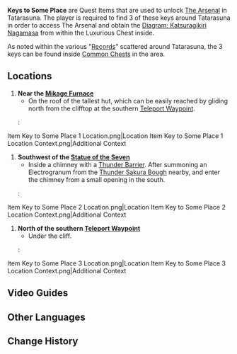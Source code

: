 {{Item Infobox
|id           = 100946
|image        = Item Black Key.png
|type         = Quest Items
|description  = A key found in [[Tatarasuna]]. Where there's a key, there's got to be a lock to match.
|source1      = Scattered around [[Tatarasuna]].
|source2      = 
|source3      = 
}}
'''Keys to Some Place''' are Quest Items that are used to unlock [[The Arsenal]] in Tatarasuna. The player is required to find 3 of these keys around Tatarasuna in order to access The Arsenal and obtain the [[Diagram: Katsuragikiri Nagamasa]] from within the Luxurious Chest inside.

As noted within the various "[[Mikage Furnace#Records|Records]]" scattered around Tatarasuna, the 3 keys can be found inside [[Common Chest]]s in the area.

==Locations==
#'''Near the [[Mikage Furnace]]'''
#*On the roof of the tallest hut, which can be easily reached by gliding north from the clifftop at the southern [[Teleport Waypoint]].
#:<gallery>
Item Key to Some Place 1 Location.png|Location
Item Key to Some Place 1 Location Context.png|Additional Context
</gallery>
#'''Southwest of the [[Statue of the Seven]]'''
#*Inside a chimney with a [[Thunder Barrier]]. After summoning an Electrogranum from the [[Thunder Sakura Bough]] nearby, and enter the chimney from a small opening in the south.
#:<gallery>
Item Key to Some Place 2 Location.png|Location
Item Key to Some Place 2 Location Context.png|Additional Context
</gallery>
#'''North of the southern [[Teleport Waypoint]]'''
#*Under the cliff.
#:<gallery>
Item Key to Some Place 3 Location.png|Location
Item Key to Some Place 3 Location Context.png|Additional Context
</gallery>

==Video Guides==
{{EVT
|video1   = https://youtu.be/IupwFctHsM8
|caption1 = Key to Some Place Locations
}}

==Other Languages==
{{Other Languages
|en      = Key to Some Place
|zhs     = 通往某处的钥匙
|zhs_rm  = Tōngwǎng Mǒuchù de Yàoshí
|zht     = 通往某處的鑰匙
|zht_rm  = Tōngwǎng Mǒuchù de Yàoshí
|zh_tl   = Key that Leads to Somewhere
|ja      = どこかへの鍵
|ja_rm   = Dokoka he no Kagi
|ja_tl   = Key to Somewhere
|ko      = 어딘가로 통하는 열쇠
|ko_rm   = Eodin'garo Tonghaneun Yeolsoe
|ko_tl   = Key to Somewhere
|es      = Llave para acceder a algún lugar
|es_tl   = Key to Access Some Place
|fr      = Clé pour quelque part
|fr_tl   = Key to Somewhere
|ru      = Ключ от чего-то
|ru_tl   = Key to Something
|th      = กุญแจสู่ที่ไหนสักแห่ง
|th_rm   = 
|th_tl   = 
|vi      = Chìa Khóa Đến Một Nơi Nào Đó
|vi_tl   = Key to Some Place
|de      = Schlüssel zu einem Ort
|de_tl   = Key to a Place
|id      = Kunci ke Suatu Tempat
|id_tl   = Key to Some Place
|pt      = Chave para Algum Lugar
|pt_tl   = 
|tr      = Bir Yerin Anahtarı
|tr_tl   = 
|it      = Chiave per qualche luogo
|it_tl   = 
}}

==Change History==
{{Change History|2.0}}